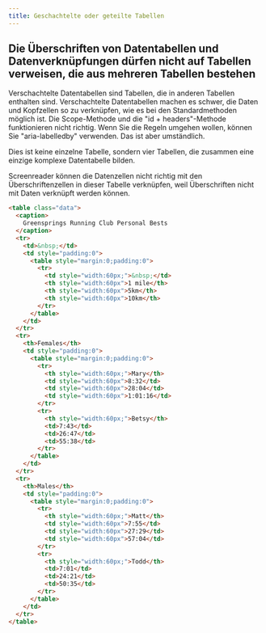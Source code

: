 ```yaml
---
title: Geschachtelte oder geteilte Tabellen
---
```



## Die Überschriften von Datentabellen und Datenverknüpfungen dürfen nicht auf Tabellen verweisen, die aus mehreren Tabellen bestehen

Verschachtelte Datentabellen sind Tabellen, die in anderen Tabellen enthalten sind. Verschachtelte Datentabellen machen es schwer,
die Daten und Kopfzellen so zu verknüpfen, wie es bei den Standardmethoden möglich ist. Die Scope-Methode und die "id + headers"-Methode
funktionieren nicht richtig. Wenn Sie die Regeln umgehen wollen, können Sie "aria-labelledby" verwenden. Das ist aber umständlich.

<Aside type="tip" title="Beispiel: Verschachtelte Datentabellen">
Dies ist keine einzelne Tabelle, sondern vier Tabellen, die zusammen eine einzige komplexe Datentabelle bilden.

Screenreader können die Datenzellen nicht richtig mit den Überschriftenzellen in dieser Tabelle verknüpfen, weil Überschriften
nicht mit Daten verknüpft werden können.

```html live
<table class="data">
  <caption>
    Greensprings Running Club Personal Bests
  </caption>
  <tr>
    <td>&nbsp;</td>
    <td style="padding:0">
      <table style="margin:0;padding:0">
        <tr>
          <td style="width:60px;">&nbsp;</td>
          <th style="width:60px">1 mile</th>
          <th style="width:60px">5km</th>
          <th style="width:60px">10km</th>
        </tr>
      </table>
    </td>
  </tr>
  <tr>
    <th>Females</th>
    <td style="padding:0">
      <table style="margin:0;padding:0">
        <tr>
          <th style="width:60px;">Mary</th>
          <td style="width:60px">8:32</td>
          <td style="width:60px">28:04</td>
          <td style="width:60px">1:01:16</td>
        </tr>
        <tr>
          <th style="width:60px;">Betsy</th>
          <td>7:43</td>
          <td>26:47</td>
          <td>55:38</td>
        </tr>
      </table>
    </td>
  </tr>
  <tr>
    <th>Males</th>
    <td style="padding:0">
      <table style="margin:0;padding:0">
        <tr>
          <th style="width:60px;">Matt</th>
          <td style="width:60px">7:55</td>
          <td style="width:60px">27:29</td>
          <td style="width:60px">57:04</td>
        </tr>
        <tr>
          <th style="width:60px;">Todd</th>
          <td>7:01</td>
          <td>24:21</td>
          <td>50:35</td>
        </tr>
      </table>
    </td>
  </tr>
</table>
```

</Aside>
